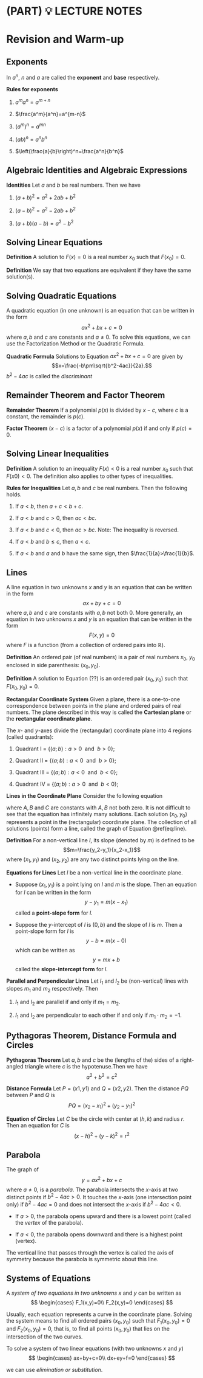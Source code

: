 # (PART) 💡 LECTURE NOTES {-}

# Revision and Warm-up {-}

## Exponents {-}

In $a^n$, $n$ and $a$ are called the **exponent** and **base** respectively.

**Rules for exponents**

1. $a^ma^n=a^{m+n}$

2. $\frac{a^m}{a^n}=a^{m-n}$

3. $(a^m)^n=a^{mn}$

4. $(ab)^n=a^nb^n$

5. $\left(\frac{a}{b}\right)^n=\frac{a^n}{b^n}$

## Algebraic Identities and Algebraic Expressions

**Identities** Let $a$ and $b$ be real numbers. Then we have

1. $(a+b)^2=a^2+2ab+b^2$ 

2. $(a-b)^2=a^2-2ab+b^2$

3. $(a+b)(a-b)=a^2-b^2$

## Solving Linear Equations {-}

**Definition** A solution to $F(x)=0$ is a real number $x_0$ such that $F(x_0)=0$.

**Definition** We say that two equations are equivalent if they have the same solution(s).

## Solving Quadratic Equations {-}

A quadratic equation (in one unknown) is an equation that can be written in the form
$$ax^2+bx+c=0$$
where $a,b$ and $c$ are constants and $a\neq0$. To solve this equations, we can use the Factorization Method or the Quadratic Formula.


**Quadratic Formula** Solutions to Equation $ax^2+bx+c=0$ are given by
$$x=\frac{-b\pm\sqrt{b^2-4ac}}{2a}.$$
$b^2−4ac$ is called the *discriminant*

## Remainder Theorem and Factor Theorem {-}

**Remainder Theorem** If a polynomial $p(x)$ is divided by $x−c$, where $c$ is a constant, the remainder is $p(c)$.

**Factor Theorem** $(x−c)$ is a factor of a polynomial $p(x)$ if and only if $p(c)=0$.

## Solving Linear Inequalities {-}

**Definition** A solution to an inequality $F(x)<0$ is a real number $x_0$ such that $F(x0)<0$. The definition also applies to other types of inequalities.

**Rules for Inequalities** Let $a,b$ and $c$ be real numbers. Then the following holds.

1. If $a<b$, then $a+c<b+c$.

2. If $a<b$ and $c>0$, then $ac<bc$.

3. If $a<b$ and $c<0$, then $ac>bc$. Note: The inequality is reversed.

4. If $a<b$ and $b≤c$, then $a<c$.

5. If $a<b$ and $a$ and $b$ have the same sign, then $\frac{1}{a}>\frac{1}{b}$.

## Lines {-}

A line equation in two unknowns $x$ and $y$ is an equation that can be written in the form
$$ax+by+c=0$$
where $a,b$ and $c$ are constants with $a,b$ not both $0$. More generally, an equation in two unknowns $x$ and $y$ is an equation that can be written in the form
$$F(x,y)=0$$
where $F$ is a function (from a collection of ordered pairs into $\mathbb{R}$).


**Definition** An ordered pair (of real numbers) is a pair of real numbers $x_0$, $y_0$ enclosed in side parenthesis: $(x_0,y_0)$.

**Definition** A solution to Equation (??) is an ordered pair $(x_0,y_0)$ such that $F(x_0,y_0)=0$.


**Rectangular Coordinate System** Given a plane, there is a one-to-one correspondence between points in the plane and ordered pairs of real numbers. The plane described in this way is called the **Cartesian plane** or the **rectangular coordinate plane**.

The $x$- and $y$-axes divide the (rectangular) coordinate plane into 4 regions (called quadrants):

1. Quadrant I = $\{(a;b):a>0~~ \text{and}~~ b>0 \}$;

1. Quadrant II = $\{(a;b):a<0~~ \text{and}~~ b>0 \}$;

1. Quadrant III = $\{(a;b):a<0~~ \text{and}~~ b<0 \}$;

1. Quadrant IV = $\{(a;b):a>0~~ \text{and}~~ b<0 \}$;

**Lines in the Coordinate Plane** Consider the following equation 
\begin{equation}
Ax+By+C=0 (\#eq:line)
\end{equation}

where $A,B$ and $C$ are constants with $A,B$ not both zero. It is not difficult to see that the equation has infinitely many solutions. Each solution $(x_0,y_0)$ represents a point in the (rectangular) coordinate plane. The collection of all solutions (points) form a line, called the graph of Equation \@ref(eq:line).

**Definition** For a non-vertical line $l$, its slope (denoted by $m$) is defined to be
$$m=\frac{y_2-y_1}{x_2-x_1}$$
where $(x_1,y_1)$ and $(x_2,y_2)$ are any two distinct points lying on the line.

**Equations for Lines** Let $l$ be a non-vertical line in the coordinate plane.

- Suppose $(x_1,y_1)$ is a point lying on  $l$ and $m$ is the slope. Then an equation for $l$ can be written in the form
$$y−y_1=m(x−x_1)$$
called a **point-slope form** for $l$.

- Suppose the $y$-intercept of $l$ is $(0,b)$ and the slope of $l$ is $m$. Then a point-slope form for $l$ is
$$y−b=m(x−0)$$
which can be written as
$$y=mx+b$$
called the **slope-intercept form** for $l$.

**Parallel and Perpendicular Lines** Let $l_1$ and $l_2$ be (non-vertical) lines with slopes $m_1$ and $m_2$ respectively. Then

1. $l_1$ and $l_2$ are parallel if and only if $m_1=m_2$.

2. $l_1$ and $l_2$ are perpendicular to each other if and only if $m_1\cdot m_2=-1$.


## Pythagoras Theorem, Distance Formula and Circles {-}

**Pythagoras Theorem** Let $a,b$ and $c$ be the (lengths of the) sides of a right-angled triangle where $c$ is the hypotenuse.Then we have
$$a^2+b^2=c^2$$

**Distance Formula** Let $P=(x1,y1)$ and $Q=(x2,y2)$. Then the distance $PQ$ between $P$ and $Q$ is $$PQ=(x_2−x_1)^2+(y_2−y_1)^2$$


**Equation of Circles** Let $C$ be the circle with center at $(h,k)$ and radius $r$. Then an equation for $C$ is
$$(x-h)^2+(y-k)^2=r^2$$

## Parabola {-}

The graph of
$$y=ax^2+bx+c$$
where $a\neq 0$, is a *parabola*. The parabola intersects the $x$-axis at two distinct points if $b^2−4ac>0$. It touches the $x$-axis (one intersection point only) if $b^2−4ac=0$ and does not intersect the $x$-axis if $b^2−4ac<0$.

- If $a>0$, the parabola opens upward and there is a lowest point (called the *vertex* of the parabola).

- If $a<0$, the parabola opens downward and there is a highest point (vertex).

The vertical line that passes through the vertex is called the axis of symmetry because the parabola is symmetric about this line.

## Systems of Equations {-}

A *system of two equations in two unknowns* $x$ and $y$ can be written as
$$
\begin{cases}
F_1(x,y)=0\\
F_2(x,y)=0
\end{cases}
$$

Usually, each equation represents a curve in the coordinate plane. Solving the system means to find all ordered pairs $(x_0,y_0)$ such that $F_1(x_0,y_0)=0$ and $F_2(x_0,y_0)=0$, that is, to find all points $(x_0,y_0)$ that lies on the
intersection of the two curves.

To solve a system of two linear equations (with two unknowns $x$ and $y$)
$$
\begin{cases}
ax+by+c=0\\
dx+ey+f=0
\end{cases}
$$

we can use *elimination or substitution*.




